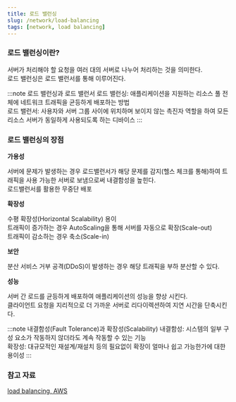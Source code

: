 ```yaml
---
title: 로드 밸런싱
slug: /network/load-balancing
tags: [network, load balancing]
---
```


### 로드 밸런싱이란?

서버가 처리해야 할 요청을 여러 대의 서버로 나누어 처리하는 것을 의미한다.  
로드 밸런싱은 로드 밸런서를 통해 이루어진다.  

:::note 로드 밸런싱과 로드 밸런서
로드 밸런싱: 애플리케이션을 지원하는 리소스 풀 전체에 네트워크 트래픽을 균등하게 배포하는 방법  
로드 밸런서: 사용자와 서버 그룹 사이에 위치하며 보이지 않는 촉진자 역할을 하여 모든 리소스 서버가 동일하게 사용되도록 하는 디바이스
:::

### 로드 밸런싱의 장점

**가용성**

서버에 문제가 발생하는 경우 로드밸런서가 해당 문제를 감지(헬스 체크를 통해)하여 트래픽을 사용 가능한 서버로 보냄으로써 내결함성을 높힌다.  
로드밸런서를 활용한 무중단 배포  

**확장성**

수평 확장성(Horizontal Scalability) 용이  
트래픽이 증가하는 경우 AutoScaling을 통해 서버를 자동으로 확장(Scale-out)  
트래픽이 감소하는 경우 축소(Scale-in)  

**보안**

분산 서비스 거부 공격(DDoS)이 발생하는 경우 해당 트래픽을 부하 분산할 수 있다.  

**성능**

서버 간 로드를 균등하게 배포하여 애플리케이션의 성능을 향상 시킨다.  
클라이언트 요청을 지리적으로 더 가까운 서버로 리다이렉션하여 지연 시간을 단축시킨다.  

:::note 내결함성(Fault Tolerance)과 확장성(Scalability)
내결함성: 시스템의 일부 구성 요소가 작동하지 않더라도 계속 작동할 수 있는 기능  
확장성: 대규모적인 재설계/재설치 등의 필요없이 확장이 얼마나 쉽고 가능한가에 대한 용이성
:::

### 참고 자료

[load balancing, AWS](https://aws.amazon.com/ko/what-is/load-balancing/)
